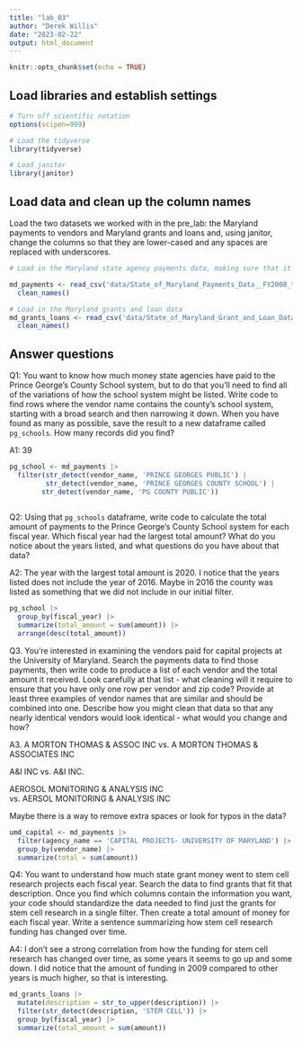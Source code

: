 ```yaml
---
title: "lab_03"
author: "Derek Willis"
date: "2023-02-22"
output: html_document
---
```


```r
knitr::opts_chunk$set(echo = TRUE)
```

## Load libraries and establish settings

```r
# Turn off scientific notation
options(scipen=999)

# Load the tidyverse
library(tidyverse)

# Load janitor
library(janitor)
```

## Load data and clean up the column names

Load the two datasets we worked with in the pre_lab: the Maryland payments to vendors and Maryland grants and loans and, using janitor, change the columns so that they are lower-cased and any spaces are replaced with underscores.

```r
# Load in the Maryland state agency payments data, making sure that it correctly sets the datatypes using all of the rows

md_payments <- read_csv('data/State_of_Maryland_Payments_Data__FY2008_to_FY2024.csv') |> 
  clean_names()

# Load in the Maryland grants and loan data
md_grants_loans <- read_csv('data/State_of_Maryland_Grant_and_Loan_Data__FY2009_to_FY2022.csv') |>
  clean_names()
```

## Answer questions

Q1: You want to know how much money state agencies have paid to the Prince George's County School system, but to do that you'll need to find all of the variations of how the school system might be listed. Write code to find rows where the vendor name contains the county's school system, starting with a broad search and then narrowing it down. When you have found as many as possible, save the result to a new dataframe called `pg_schools`. How many records did you find?

A1: 39

```r

pg_school <- md_payments |>
  filter(str_detect(vendor_name, 'PRINCE GEORGES PUBLIC') |
         str_detect(vendor_name, 'PRINCE GEORGES COUNTY SCHOOL') |
        str_detect(vendor_name, 'PG COUNTY PUBLIC'))
  
```

Q2: Using that `pg_schools` dataframe, write code to calculate the total amount of payments to the Prince George's County School system for each fiscal year. Which fiscal year had the largest total amount? What do you notice about the years listed, and what questions do you have about that data?

A2: The year with the largest total amount is 2020. I notice that the years listed does not include the year of 2016. Maybe in 2016 the county was listed as something that we did not include in our initial filter.

```r
pg_school |>
  group_by(fiscal_year) |>
  summarize(total_amount = sum(amount)) |>
  arrange(desc(total_amount))
```

Q3. You're interested in examining the vendors paid for capital projects at the University of Maryland. Search the payments data to find those payments, then write code to produce a list of each vendor and the total amount it received. Look carefully at that list - what cleaning will it require to ensure that you have only one row per vendor and zip code? Provide at least three examples of vendor names that are similar and should be combined into one. Describe how you might clean that data so that any nearly identical vendors would look identical - what would you change and how?

A3. A MORTON THOMAS & ASSOC INC vs. A MORTON THOMAS & ASSOCIATES INC

A&I INC vs. A&I INC.

AEROSOL MONITORING & ANALYSIS INC vs. AERSOL MONITORING & ANALYSIS INC

Maybe there is a way to remove extra spaces or look for typos in the data?

```r
umd_capital <- md_payments |>
  filter(agency_name == 'CAPITAL PROJECTS- UNIVERSITY OF MARYLAND') |>
  group_by(vendor_name) |>
  summarize(total = sum(amount))
```

Q4: You want to understand how much state grant money went to stem cell research projects each fiscal year. Search the data to find grants that fit that description. Once you find which columns contain the information you want, your code should standardize the data needed to find just the grants for stem cell research in a single filter. Then create a total amount of money for each fiscal year. Write a sentence summarizing how stem cell research funding has changed over time.

A4: I don't see a strong correlation from how the funding for stem cell research has changed over time, as some years it seems to go up and some down. I did notice that the amount of funding in 2009 compared to other years is much higher, so that is interesting.

```r
md_grants_loans |>
  mutate(description = str_to_upper(description)) |>
  filter(str_detect(description, 'STEM CELL')) |>
  group_by(fiscal_year) |>
  summarize(total_amount = sum(amount))
```
